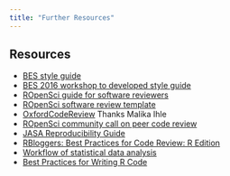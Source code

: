 ```yaml
---
title: "Further Resources"
---
```


## Resources
* [BES style guide](https://www.britishecologicalsociety.org/wp-content/uploads/2017/12/guide-to-reproducible-code.pdf)
* [BES 2016 workshop to developed style guide](https://github.com/BES2016Workshop) 
* [ROpenSci guide for software reviewers](https://devguide.ropensci.org/reviewerguide.html)
* [ROpenSci software review template](https://devguide.ropensci.org/reviewtemplate.html#reviewtemplate) 
* [OxfordCodeReview](https://github.com/OxfordCodeReviewNet/forum/blob/master/guidelines_for_reviewers.md) Thanks Malika Ihle
* [ROpenSci community call on peer code review](https://ropensci.org/commcalls/2018-10-16/)
* [JASA Reproducibility Guide](https://jasa-acs.github.io/repro-guide/)
* [RBloggers: Best Practices for Code Review: R Edition](https://www.r-bloggers.com/2020/07/best-practices-for-code-review-r-edition/)
* [Workflow of statistical data analysis](https://www.kirchkamp.de/oekonometrie/pdf/wf-screen2.pdf)
* [Best Practices for Writing R Code](https://swcarpentry.github.io/r-novice-inflammation/06-best-practices-R/)
